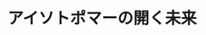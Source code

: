﻿---
title: "アイソトポマーの開く未来"
category: "物質理工学院"
vol: "41"
interviewee: "吉田 尚弘 "
url: ""
tags: []
pdf: "41-6.pdf"
facephoto: ""
career: ""
preface: "アイソトポマーに関するさまざまな研究。代表的な成果であるN2Oに関する研究について、そしてそれに関連する採取・計測の方法について紹介する。また、先生の環境問題に対する態度や研究の経緯についても伺った。"
---
